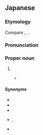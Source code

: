 ==Japanese==
{{DEFAULTSORT:それん}}
{{ja-kanjitab|れん|yomi=o|sort=それん|alt=蘇聯:dated,ソ聯:dated}}

===Etymology===
Compare {{cog|zh|-}} {{zh-l|蘇聯}}, {{cog|ko|-}} {{ko-l|^소련|蘇聯}}, {{cog|vi|-}} {{vi-l|Liên Xô}}.

===Pronunciation===
{{ja-pron|acc=1|ソれん}}

===Proper noun===
{{ja-pos|proper|ソれん}}

# {{clip of|ja|ソビエト連邦|'''ソ'''ビエト'''連'''邦|tr=Sobieto Renpō|t= {{place|ja|t=Soviet Union|former country}}}}
#* {{quote-book|ja|||authorlink=Motohiro Katou|first=Motohiro|last=Katou|{{ruby|{{w2|ja|Q.E.D. 証明終了|[Ｑ.](キュー)[Ｅ.](イー)[Ｄ.](ディー) [証](しょう)[明](めい)[終](しゅう)[了](りょう)}}}}||90|trans-title={{w|Q.E.D. (manga)|Q.E.D. Quod Erat Demonstrandum}}|location=Tokyo|publisher=Kodansha|date=Sep 16 1999|isbn=4-06-333696-4|volume=4|genre=fiction|chapter={{ruby|{{lang|ja|ヤコブの[階](たい)[段](だん)}}}}|trans-chapter=Jacob’s Ladder}}
#*: {{ja-usex|'''ソ連'''が崩%壊して[[東%西%冷%戦]]は終わったんだ。|'''^ソれん''' が ほう%かい して ^とう%ざい% ^れい%せん は おわったんだ。|It’s ’cos the '''Soviet Union''' collapsed and the Cold War ended.}}

====Synonyms====
* {{ja-r|^ソ|pos=abbreviation}}
* {{ja-r|蘇|^そ|pos=abbreviation, dated}}
* {{ja-r|ソ%連%邦|^ソ%れん%ぽう}}
* {{ja-r|蘇%聯%邦|^そ%れん%ぽう|rom=-}}, {{ja-r|ソ%聯%邦|^ソ%れん%ぽう|pos=dated}}
* {{ja-r|赤%露|^せき%ろ|pos=dated}}
